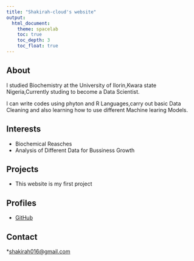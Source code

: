 ```yaml
---
title: "Shakirah-cloud's website"
output:
  html_document:
    theme: spacelab
    toc: true
    toc_depth: 3
    toc_float: true
---
```



## About

I studied Biochemistry at the University of Ilorin,Kwara state Nigeria,Currently studing to become a Data Scientist.

I can write codes using phyton and R Languages,carry out basic Data Cleaning and also learning how to use different Machine learing Models.

## Interests

* Biochemical Reasches
* Analysis of Different Data for Bussiness Growth


## Projects

* This website is my first project

## Profiles 

* [GitHub](http://github.com/shakirah-cloud)

## Contact

*[shakirah016@gmail.com](mailto:shakirah016@gmail.com)


